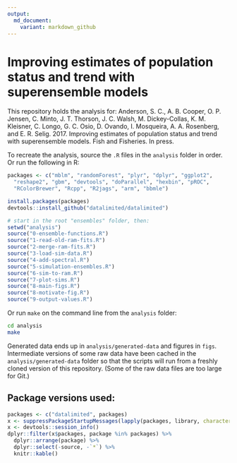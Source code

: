 ```yaml
---
output:
  md_document:
    variant: markdown_github
---
```


<!-- README.md is generated from README.Rmd. Please edit that file -->

# Improving estimates of population status and trend with superensemble models

This repository holds the analysis for:
Anderson, S. C., A. B. Cooper, O. P. Jensen, C. Minto, J. T. Thorson, J. C. Walsh, M. Dickey-Collas, K. M. Kleisner, C. Longo, G. C. Osio, D. Ovando, I. Mosqueira, A. A. Rosenberg, and E. R. Selig. 2017. Improving estimates of population status and trend with superensemble models. Fish and Fisheries. In press.

To recreate the analysis, source the `.R` files in the `analysis` folder in order. Or run the following in R:

```r
packages <- c("mblm", "randomForest", "plyr", "dplyr", "ggplot2",
  "reshape2", "gbm", "devtools", "doParallel", "hexbin", "pROC",
  "RColorBrewer", "Rcpp", "R2jags", "arm", "bbmle")
```

```r
install.packages(packages)
devtools::install_github("datalimited/datalimited")

# start in the root "ensembles" folder, then:
setwd("analysis")
source("0-ensemble-functions.R")
source("1-read-old-ram-fits.R")
source("2-merge-ram-fits.R")
source("3-load-sim-data.R")
source("4-add-spectral.R")
source("5-simulation-ensembles.R")
source("6-sim-to-ram.R")
source("7-plot-sims.R")
source("8-main-figs.R")
source("8-motivate-fig.R")
source("9-output-values.R")
```

Or run `make` on the command line from the `analysis` folder:

```sh
cd analysis
make
```

Generated data ends up in `analysis/generated-data` and figures in `figs`. Intermediate versions of some raw data have been cached in the `analysis/generated-data` folder so that the scripts will run from a freshly cloned version of this repository. (Some of the raw data files are too large for Git.)

## Package versions used:

```r
packages <- c("datalimited", packages)
x <- suppressPackageStartupMessages(lapply(packages, library, character.only = TRUE))
x <- devtools::session_info()
dplyr::filter(x$packages, package %in% packages) %>%
  dplyr::arrange(package) %>%
  dplyr::select(-source, -`*`) %>%
  knitr::kable()
```
